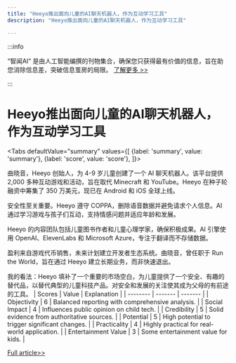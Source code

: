 ```yaml
---
title: "Heeyo推出面向儿童的AI聊天机器人，作为互动学习工具"
description: "Heeyo推出面向儿童的AI聊天机器人，作为互动学习工具"

---
```



:::info

“智闻AI“ 是由人工智能编撰的刊物集合，确保您只获得最有价值的信息，旨在助您消除信息差，突破信息茧房的局限。  [了解更多 >>](/)

:::

# Heeyo推出面向儿童的AI聊天机器人，作为互动学习工具


<Tabs
	defaultValue="summary"
	values={[
	{label: 'summary', value: 'summary'},
	{label: 'score', value: 'score'},
]}>
<TabItem value="summary">


曲晓音，Heeyo 创始人，为 4-9 岁儿童创建了一个 AI 聊天机器人。该平台提供 2,000 多种互动游戏和活动，旨在取代 Minecraft 和 YouTube。Heeyo 在种子轮融资中筹集了 350 万美元，现已在 Android 和 iOS 全球上线。

安全性至关重要。Heeyo 遵守 COPPA，删除语音数据并避免请求个人信息。AI 通过学习游戏与孩子们互动，支持情感问题并适应年龄和发展。

Heeyo 的内容团队包括儿童图书作者和儿童心理学家，确保积极成果。AI 引擎使用 OpenAI、ElevenLabs 和 Microsoft Azure，专注于翻译而不存储数据。

盈利来自游戏代币销售，未来计划建立开发者生态系统。曲晓音，曾任职于 Run the World，旨在通过 Heeyo 建立长期业务，而非快速退出。

我的看法：Heeyo 填补了一个重要的市场空白，为儿童提供了一个安全、有趣的替代品，以替代典型的儿童科技产品。对安全和发展的关注使其成为父母的有前途的工具。
</TabItem>
<TabItem value="score">
	| Scores     | Value   | Explanation |
	| -------- | ------- | ------- |
	| Objectivity  | 6    | Balanced reporting with comprehensive analysis.    |
	| Social Impact | 4     | Influences public opinion on child tech.    |
	| Credibility    | 5    | Solid evidence from authoritative sources.    |
	| Potential    | 5    | High potential to trigger significant changes.    |
	| Practicality    | 4    | Highly practical for real-world application.    |
	| Entertainment Value    | 3    | Some entertainment value for kids.    |
</TabItem>
</Tabs>

[Full article>>](https://techcrunch.com/2024/08/01/heeyo-built-an-ai-chatbot-to-be-a-billion-kids-interactive-tutor-and-friend/)
